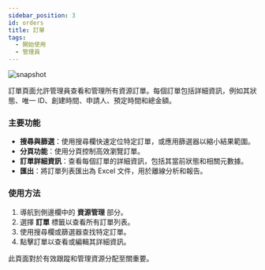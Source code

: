```yaml
---
sidebar_position: 3
id: orders
title: 訂單
tags:
  - 開始使用
  - 管理員
---
```




<BrowserWindow url={url}>

![snapshot](/assets/admin/resource-management-orders.png)

</BrowserWindow>

訂單頁面允許管理員查看和管理所有資源訂單。每個訂單包括詳細資訊，例如其狀態、唯一 ID、創建時間、申請人、預定時間和總金額。

### 主要功能

- **搜尋與篩選**：使用搜尋欄快速定位特定訂單，或應用篩選器以縮小結果範圍。
- **分頁功能**：使用分頁控制高效瀏覽訂單。
- **訂單詳細資訊**：查看每個訂單的詳細資訊，包括其當前狀態和相關元數據。
- **匯出**：將訂單列表匯出為 Excel 文件，用於離線分析和報告。

### 使用方法

1. 導航到側邊欄中的 **資源管理** 部分。
2. 選擇 **訂單** 標籤以查看所有訂單列表。
3. 使用搜尋欄或篩選器查找特定訂單。
4. 點擊訂單以查看或編輯其詳細資訊。

此頁面對於有效跟蹤和管理資源分配至關重要。
